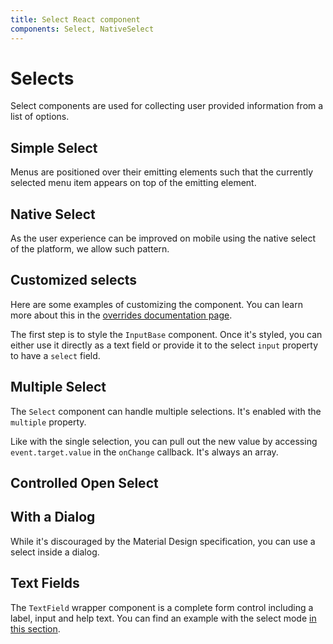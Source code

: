 ```yaml
---
title: Select React component
components: Select, NativeSelect
---
```




# Selects

<p className="description">Select components are used for collecting user provided information from a list of options.</p>

## Simple Select

Menus are positioned over their emitting elements such that the currently selected menu item appears on top of the emitting element.

<div className='codeExample'>
  <CodeExample code={SimpleSelectRaw}>
    <SimpleSelect />
  </CodeExample>
</div>

## Native Select

As the user experience can be improved on mobile using the native select of the platform,
we allow such pattern.

<div className='codeExample'>
  <CodeExample code={NativeSelectsRaw}>
    <NativeSelects />
  </CodeExample>
</div>

## Customized selects

Here are some examples of customizing the component. You can learn more about this in the
[overrides documentation page](/customization/components/).

The first step is to style the `InputBase` component.
Once it's styled, you can either use it directly as a text field or provide it to the select `input` property to have a `select` field.

<div className='codeExample'>
  <CodeExample code={CustomizedSelectsRaw}>
    <CustomizedSelects />
  </CodeExample>
</div>

## Multiple Select

The `Select` component can handle multiple selections.
It's enabled with the `multiple` property.

Like with the single selection, you can pull out the new value by accessing `event.target.value` in the `onChange` callback. It's always an array.

<div className='codeExample'>
  <CodeExample code={MultipleSelectRaw}>
    <MultipleSelect />
  </CodeExample>
</div>

## Controlled Open Select

<div className='codeExample'>
  <CodeExample code={ControlledOpenSelectRaw}>
    <ControlledOpenSelect />
  </CodeExample>
</div>

## With a Dialog

While it's discouraged by the Material Design specification, you can use a select inside a dialog.

<div className='codeExample'>
  <CodeExample code={DialogSelectRaw}>
    <DialogSelect />
  </CodeExample>
</div>

## Text Fields

The `TextField` wrapper component is a complete form control including a label, input and help text. You can find an example with the select mode [in this section](/components/text-fields/#textfield).
